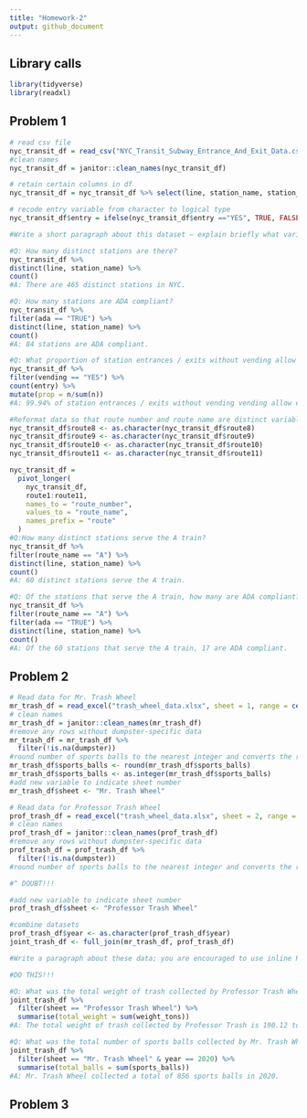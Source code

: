 ```yaml
---
title: "Homework-2"
output: github_document
---
```


## Library calls
```r
library(tidyverse)
library(readxl)
```


## Problem 1

```r
# read csv file
nyc_transit_df = read_csv("NYC_Transit_Subway_Entrance_And_Exit_Data.csv")
#clean names
nyc_transit_df = janitor::clean_names(nyc_transit_df)
```
```r
# retain certain columns in df
nyc_transit_df = nyc_transit_df %>% select(line, station_name, station_latitude, station_longitude, route1, route2, route3, route4, route5, route6, route7, route8, route9, route10, route11, entry, entrance_type, vending, ada) 
```

```r
# recode entry variable from character to logical type
nyc_transit_df$entry = ifelse(nyc_transit_df$entry =="YES", TRUE, FALSE)
```
```r
#Write a short paragraph about this dataset – explain briefly what variables the dataset contains, describe your data cleaning steps so far, and give the dimension (rows x columns) of the resulting dataset. Are these data tidy?
```

```r
#Q: How many distinct stations are there? 
nyc_transit_df %>% 
distinct(line, station_name) %>% 
count()
#A: There are 465 distinct stations in NYC. 
```

```r
#Q: How many stations are ADA compliant?
nyc_transit_df %>% 
filter(ada == "TRUE") %>% 
distinct(line, station_name) %>%
count()
#A: 84 stations are ADA compliant. 
```
```r
#Q: What proportion of station entrances / exits without vending allow entrance?
nyc_transit_df %>% 
filter(vending == "YES") %>%
count(entry) %>%
mutate(prop = n/sum(n))
#A: 99.94% of station entrances / exits without vending vending allow entrance.
```

```r
#Reformat data so that route number and route name are distinct variables.
nyc_transit_df$route8 <- as.character(nyc_transit_df$route8)
nyc_transit_df$route9 <- as.character(nyc_transit_df$route9)
nyc_transit_df$route10 <- as.character(nyc_transit_df$route10)
nyc_transit_df$route11 <- as.character(nyc_transit_df$route11)

nyc_transit_df = 
  pivot_longer(
    nyc_transit_df, 
    route1:route11,
    names_to = "route_number",
    values_to = "route_name",
    names_prefix = "route"
  )
#Q:How many distinct stations serve the A train? 
nyc_transit_df %>%
filter(route_name == "A") %>%
distinct(line, station_name) %>%
count()
#A: 60 distinct stations serve the A train. 
```
```r
#Q: Of the stations that serve the A train, how many are ADA compliant?
nyc_transit_df %>%
filter(route_name == "A") %>%
filter(ada == "TRUE") %>%
distinct(line, station_name) %>%
count()
#A: Of the 60 stations that serve the A train, 17 are ADA compliant. 
```

## Problem 2

```r
# Read data for Mr. Trash Wheel
mr_trash_df = read_excel("trash_wheel_data.xlsx", sheet = 1, range = cell_cols("A:N"))
# clean names
mr_trash_df = janitor::clean_names(mr_trash_df)
#remove any rows without dumpster-specific data
mr_trash_df = mr_trash_df %>%
  filter(!is.na(dumpster))
#round number of sports balls to the nearest integer and converts the result to an integer variable
mr_trash_df$sports_balls <- round(mr_trash_df$sports_balls)
mr_trash_df$sports_balls <- as.integer(mr_trash_df$sports_balls)
#add new variable to indicate sheet number
mr_trash_df$sheet <- "Mr. Trash Wheel"
```

```r
# Read data for Professor Trash Wheel
prof_trash_df = read_excel("trash_wheel_data.xlsx", sheet = 2, range = cell_cols("A:M"))
# clean names
prof_trash_df = janitor::clean_names(prof_trash_df)
#remove any rows without dumpster-specific data
prof_trash_df = prof_trash_df %>%
  filter(!is.na(dumpster))
#round number of sports balls to the nearest integer and converts the result to an integer variable

#^ DOUBT!!!

#add new variable to indicate sheet number
prof_trash_df$sheet <- "Professor Trash Wheel"

#combine datasets
prof_trash_df$year <- as.character(prof_trash_df$year)
joint_trash_df <- full_join(mr_trash_df, prof_trash_df)

```
```r
#Write a paragraph about these data; you are encouraged to use inline R. Be sure to note the number of observations in the resulting dataset, and give examples of key variables. 

#DO THIS!!!
```

```r
#Q: What was the total weight of trash collected by Professor Trash Wheel?
joint_trash_df %>% 
  filter(sheet == "Professor Trash Wheel") %>%
  summarise(total_weight = sum(weight_tons))
#A: The total weight of trash collected by Professor Trash is 190.12 tons. 
```
```r
#Q: What was the total number of sports balls collected by Mr. Trash Wheel in 2020?
joint_trash_df %>% 
  filter(sheet == "Mr. Trash Wheel" & year == 2020) %>%
  summarise(total_balls = sum(sports_balls))
#A: Mr. Trash Wheel collected a total of 856 sports balls in 2020. 
```

## Problem 3

